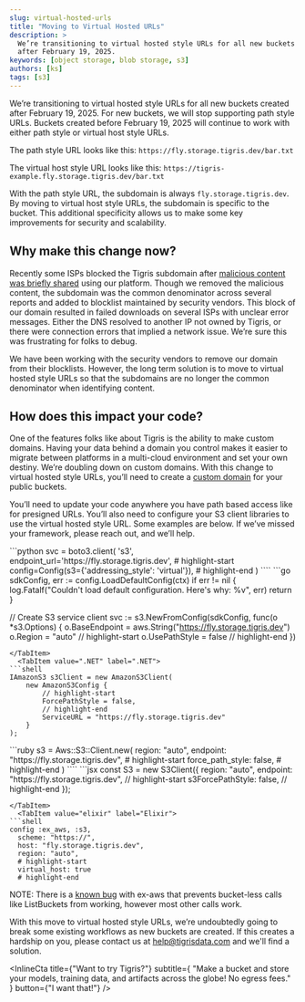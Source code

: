 ```yaml
---
slug: virtual-hosted-urls
title: "Moving to Virtual Hosted URLs"
description: >
  We’re transitioning to virtual hosted style URLs for all new buckets created
  after February 19, 2025.
keywords: [object storage, blob storage, s3]
authors: [ks]
tags: [s3]
---
```



We’re transitioning to virtual hosted style URLs for all new buckets created
after February 19, 2025. For new buckets, we will stop supporting path style
URLs. Buckets created before February 19, 2025 will continue to work with either
path style or virtual host style URLs.

The path style URL looks like this: `https://fly.storage.tigris.dev/bar.txt`

The virtual host style URL looks like this:
`https://tigris-example.fly.storage.tigris.dev/bar.txt`

With the path style URL, the subdomain is always `fly.storage.tigris.dev`. By
moving to virtual host style URLs, the subdomain is specific to the bucket. This
additional specificity allows us to make some key improvements for security and
scalability.

## Why make this change now?

Recently some ISPs blocked the Tigris subdomain after
[malicious content was briefly shared](https://status.tigris.dev/incidents/01JKCBMAVT1W09PGVEAB4XCWMZ)
using our platform. Though we removed the malicious content, the subdomain was
the common denominator across several reports and added to blocklist maintained
by security vendors. This block of our domain resulted in failed downloads on
several ISPs with unclear error messages. Either the DNS resolved to another IP
not owned by Tigris, or there were connection errors that implied a network
issue. We’re sure this was frustrating for folks to debug.

We have been working with the security vendors to remove our domain from their
blocklists. However, the long term solution is to move to virtual hosted style
URLs so that the subdomains are no longer the common denominator when
identifying content.

## How does this impact your code?

One of the features folks like about Tigris is the ability to make custom
domains. Having your data behind a domain you control makes it easier to migrate
between platforms in a multi-cloud environment and set your own destiny. We’re
doubling down on custom domains. With this change to virtual hosted style URLs,
you’ll need to create a
[custom domain](https://www.tigrisdata.com/docs/buckets/custom-domain/) for your
public buckets.

You’ll need to update your code anywhere you have path based access like for
presigned URLs. You’ll also need to configure your S3 client libraries to use
the virtual hosted style URL. Some examples are below. If we’ve missed your
framework, please reach out, and we’ll help.

<Tabs groupId="languages">
  <TabItem value="python" label="Python">
```python
svc = boto3.client(
	's3',
	endpoint_url='https://fly.storage.tigris.dev',
	# highlight-start
	config=Config(s3={'addressing_style': 'virtual'}),
	# highlight-end
)
````
</TabItem>
  <TabItem value="go" label="Go">
```go
sdkConfig, err := config.LoadDefaultConfig(ctx)
if err != nil {
    	log.Fatalf("Couldn't load default configuration. Here's why: %v", err)
    	return
}

// Create S3 service client svc := s3.NewFromConfig(sdkConfig, func(o
\*s3.Options) { o.BaseEndpoint = aws.String("https://fly.storage.tigris.dev")
o.Region = "auto" // highlight-start o.UsePathStyle = false // highlight-end })

````
</TabItem>
  <TabItem value=".NET" label=".NET">
```shell
IAmazonS3 s3Client = new AmazonS3Client(
	new AmazonS3Config {
		// highlight-start
		ForcePathStyle = false,
		// highlight-end
		ServiceURL = "https://fly.storage.tigris.dev"
	}
);
````

</TabItem>
  <TabItem value="ruby" label="Ruby">
```ruby
s3 = Aws::S3::Client.new(
	region: "auto",
	endpoint: "https://fly.storage.tigris.dev",
	# highlight-start
	force_path_style: false,
	# highlight-end
)
````
</TabItem>
  <TabItem value="js" label="JavaScript">
```jsx
const S3 = new S3Client({
  region: "auto",
  endpoint: "https://fly.storage.tigris.dev",
  // highlight-start
  s3ForcePathStyle: false,
  // highlight-end
});

````
</TabItem>
  <TabItem value="elixir" label="Elixir">
```shell
config :ex_aws, :s3,
  scheme: "https://",
  host: "fly.storage.tigris.dev",
  region: "auto",
  # highlight-start
  virtual_host: true
  # highlight-end
````

NOTE: There is a [known bug](https://github.com/ex-aws/ex_aws/issues/1119) with
ex-aws that prevents bucket-less calls like ListBuckets from working, however
most other calls work.

</TabItem>

</Tabs>

With this move to virtual hosted style URLs, we’re undoubtedly going to break
some existing workflows as new buckets are created. If this creates a hardship
on you, please contact us at help@tigrisdata.com and we'll find a solution.

<InlineCta
  title={"Want to try Tigris?"}
  subtitle={
    "Make a bucket and store your models, training data, and artifacts across the globe! No egress fees."
  }
  button={"I want that!"}
/>
